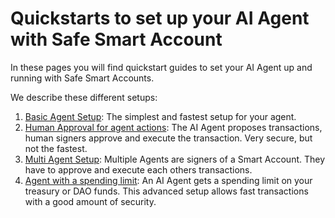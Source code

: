 # Quickstarts to set up your AI Agent with Safe Smart Account

In these pages you will find quickstart guides to set your AI Agent up and running with Safe Smart Accounts.

We describe these different setups:

1. [Basic Agent Setup](./basic-agent-setup.mdx): The simplest and fastest setup for your agent.
2. [Human Approval for agent actions](./human-approval.mdx): The AI Agent proposes transactions, human signers approve and execute the transaction. Very secure, but not the fastest.
3. [Multi Agent Setup](./multi-agent-setup.mdx): Multiple Agents are signers of a Smart Account. They have to approve and execute each others transactions.
4. [Agent with a spending limit](./agent-with-spending-limit.mdx): An AI Agent gets a spending limit on your treasury or DAO funds. This advanced setup allows fast transactions with a good amount of security.